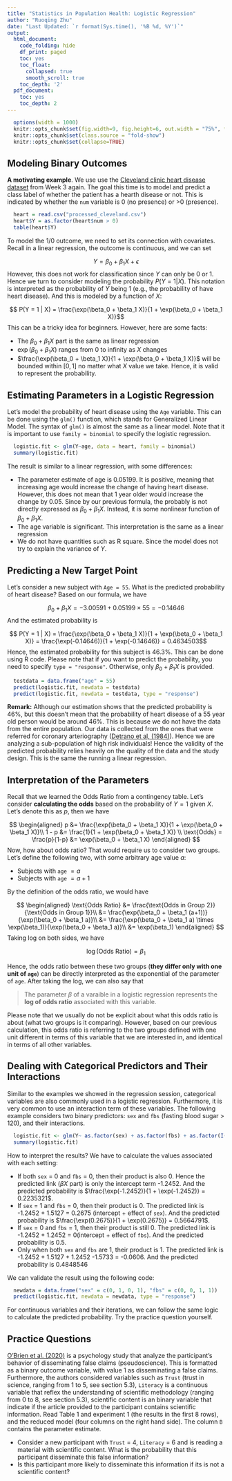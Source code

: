 ```yaml
---
title: "Statistics in Population Health: Logistic Regression"
author: "Ruoqing Zhu"
date: "Last Updated: `r format(Sys.time(), '%B %d, %Y')`"
output:
  html_document:
    code_folding: hide
    df_print: paged
    toc: yes
    toc_float:
      collapsed: true
      smooth_scroll: true
    toc_depth: '2'
  pdf_document:
    toc: yes
    toc_depth: 2
---
```


```r
  options(width = 1000)
  knitr::opts_chunk$set(fig.width=9, fig.height=6, out.width = "75%", fig.align = 'center')
  knitr::opts_chunk$set(class.source = "fold-show")
  knitr::opts_chunk$set(collapse=TRUE)
```

## Modeling Binary Outcomes

**A motivating example**. We use use the [Cleveland clinic heart disease dataset](https://www.kaggle.com/aavigan/cleveland-clinic-heart-disease-dataset) from Week 3 again. The goal this time is to model and predict a class label of whether the patient has a hearth disease or not. This is indicated by whether the `num` variable is 0 (no presence) or >0 (presence). 

```r
  heart = read.csv("processed_cleveland.csv")
  heart$Y = as.factor(heart$num > 0)
  table(heart$Y)
```

To model the 1/0 outcome, we need to set its connection with covariates. Recall in a linear regression, the outcome is continuous, and we can set 

  $$Y = \beta_0 + \beta_1 X + \epsilon$$
However, this does not work for classification since $Y$ can only be 0 or 1. Hence we turn to consider modeling the probability $P(Y = 1 | X)$. This notation is interpreted as the probability of $Y$ being 1 (e.g., the probability of have heart disease). And this is modeled by a function of $X$: 

$$ P(Y = 1 | X) = \frac{\exp(\beta_0 + \beta_1 X)}{1 + \exp(\beta_0 + \beta_1 X)}$$
This can be a tricky idea for beginners. However, here are some facts: 
  
  * The $\beta_0 + \beta_1 X$ part is the same as linear regression
  * $\exp(\beta_0 + \beta_1 X)$ ranges from 0 to infinity as $X$ changes
  * $\frac{\exp(\beta_0 + \beta_1 X)}{1 + \exp(\beta_0 + \beta_1 X)}$ will be bounded within $[0, 1]$ no matter what $X$ value we take. Hence, it is valid to represent the probability. 
  
## Estimating Parameters in a Logistic Regression

Let's model the probability of heart disease using the `Age` variable. This can be done using the `glm()` function, which stands for Generalized Linear Model. The syntax of `glm()` is almost the same as a linear model. Note that it is important to use `family = binomial` to specify the logistic regression. 

```r
  logistic.fit <- glm(Y~age, data = heart, family = binomial)
  summary(logistic.fit)
```
The result is similar to a linear regression, with some differences:

  * The parameter estimate of age is 0.05199. It is positive, meaning that increasing age would increase the change of having heart disease. However, this does not mean that 1 year older would increase the change by 0.05. Since by our previous formula, the probably is not directly expressed as $\beta_0 + \beta_1 X$. Instead, it is some nonlinear function of $\beta_0 + \beta_1 X$.
  * The age variable is significant. This interpretation is the same as a linear regression
  * We do not have quantities such as R square. Since the model does not try to explain the variance of $Y$. 
  
## Predicting a New Target Point

Let's consider a new subject with `Age = 55`. What is the predicted probability of heart disease? Based on our formula, we have 

$$\beta_0 + \beta_1 X = -3.00591 + 0.05199 \times 55 = -0.14646$$
And the estimated probability is 

$$ P(Y = 1 | X) = \frac{\exp(\beta_0 + \beta_1 X)}{1 + \exp(\beta_0 + \beta_1 X)} = \frac{\exp(-0.14646)}{1 + \exp(-0.14646)} = 0.4634503$$
Hence, the estimated probability for this subject is 46.3%. This can be done using R code. Please note that if you want to predict the probability, you need to specify `type = "response"`. Otherwise, only $\beta_0 + \beta_1 X$ is provided.

```r
  testdata = data.frame("age" = 55)
  predict(logistic.fit, newdata = testdata)
  predict(logistic.fit, newdata = testdata, type = "response")
```

__Remark:__ Although our estimation shows that the predicted probability is 46%, but this doesn't mean that the probability of heart disease of a 55 year old person would be around 46%. This is because we do not have the data from the entire population. Our data is collected from the ones that were referred for coronary arteriography ([Detrano et al, (1984)](https://www.ahajournals.org/doi/pdf/10.1161/01.CIR.69.3.541)). Hence we are analyzing a sub-population of high risk individuals! Hence the validity of the predicted probability relies heavily on the quality of the data and the study design. This is the same the running a linear regression. 

## Interpretation of the Parameters

Recall that we learned the Odds Ratio from a contingency table. Let's consider __calculating the odds__ based on the probability of $Y = 1$ given $X$. Let's denote this as $p$, then we have 

$$
\begin{aligned}
p &= \frac{\exp(\beta_0 + \beta_1 X)}{1 + \exp(\beta_0 + \beta_1 X)}\\
1 - p &= \frac{1}{1 + \exp(\beta_0 + \beta_1 X)} \\
\text{Odds} = \frac{p}{1-p} &= \exp(\beta_0 + \beta_1 X)
\end{aligned}
$$
Now, how about odds ratio? That would require us to consider two groups. Let's define the following two, with some arbitrary age value $a$:

  * Subjects with `age` $= a$
  * Subjects with `age` $= a + 1$
  
By the definition of the odds ratio, we would have 

$$
\begin{aligned}
\text{Odds Ratio} &= \frac{\text{Odds in Group 2}}{\text{Odds in Group 1}}\\
&= \frac{\exp(\beta_0 + \beta_1 (a+1))}{\exp(\beta_0 + \beta_1 a)}\\
&= \frac{\exp(\beta_0 + \beta_1 a) \times \exp(\beta_1)}{\exp(\beta_0 + \beta_1 a)}\\
&= \exp(\beta_1)
\end{aligned}
$$
Taking log on both sides, we have 

$$\log(\text{Odds Ratio}) = \beta_1$$

Hence, the odds ratio between these two groups (__they differ only with one unit of `age`__) can be directly interpreted as the exponential of the parameter of `age`. After taking the log, we can also say that 

> The parameter $\beta$ of a varaible in a logistic regression represents the __log of odds ratio__ associated with this variable. 

Please note that we usually do not be explicit about what this odds ratio is about (what two groups is it comparing). However, based on our previous calculation, this odds ratio is referring to the two groups defined with one unit different in terms of this variable that we are interested in, and identical in terms of all other variables. 

## Dealing with Categorical Predictors and Their Interactions

Similar to the examples we showed in the regression session, categorical variables are also commonly used in a logistic regression. Furthermore, it is very common to use an interaction term of these variables. The following example considers two binary predictors: `sex` and `fbs` (fasting blood sugar > 120), and their interactions.

```r
  logistic.fit <- glm(Y~ as.factor(sex) + as.factor(fbs) + as.factor(I(sex*fbs)), data = heart, family = binomial)
  summary(logistic.fit)
```

How to interpret the results? We have to calculate the values associated with each setting: 

  * If both `sex` = 0 and `fbs` = 0, then their product is also 0. Hence the predicted link ($\beta X$ part) is only the intercept term -1.2452. And the predicted probability is $\frac{\exp(-1.2452)}{1 + \exp(-1.2452)} = 0.2235321$.
  * If `sex` = 1 and `fbs` = 0, then their product is 0. The predicted link is -1.2452 + 1.5127 = 0.2675 (intercept + effect of `sex`). And the predicted probability is $\frac{\exp(0.2675)}{1 + \exp(0.2675)} = 0.5664791$.
  * If `sex` = 0 and `fbs` = 1, then their product is still 0. The predicted link is -1.2452 + 1.2452 = 0(intercept + effect of `fbs`). And the predicted probability is 0.5.
  * Only when both `sex` and `fbs` are 1, their product is 1. The predicted link is -1.2452 + 1.5127 + 1.2452 -1.5733 = -0.0606. And the predicted probability is 0.4848546

We can validate the result using the following code:

```r
  newdata = data.frame("sex" = c(0, 1, 0, 1), "fbs" = c(0, 0, 1, 1))
  predict(logistic.fit, newdata = newdata, type = "response")
```
For continuous variables and their iterations, we can follow the same logic to calculate the predicted probability. Try the practice question yourself. 

## Practice Questions 

[O'Brien et al. (2020)](https://teazrq.github.io/Stat-PopHealth/papers/OBrien2020Misplaced.pdf) is a psychology study that analyze the participant's behavior of disseminating false claims (pseudoscience). This is formatted as a binary outcome variable, with value 1 as disseminating a false claims. Furthermore, the authors considered variables such as `Trust` (trust in science, ranging from 1 to 5, see section 5.3), `Literacy` is a continuous variable that reflex the understanding of scientific methodology (ranging from 0 to 8, see section 5.3), scientific content is an binary variable that indicate if the article provided to the participant contains scientific information. Read Table 1 and experiment 1 (the results in the first 8 rows), and the reduced model (four columns on the right hand side). The column `B` contains the parameter estimate. 

  * Consider a new participant with `Trust` = 4, `Literacy` = 6 and is reading a material with scientific content. What is the probability that this participant disseminate this false information?
  * Is this participant more likely to disseminate this information if its is not a scientific content?

  

